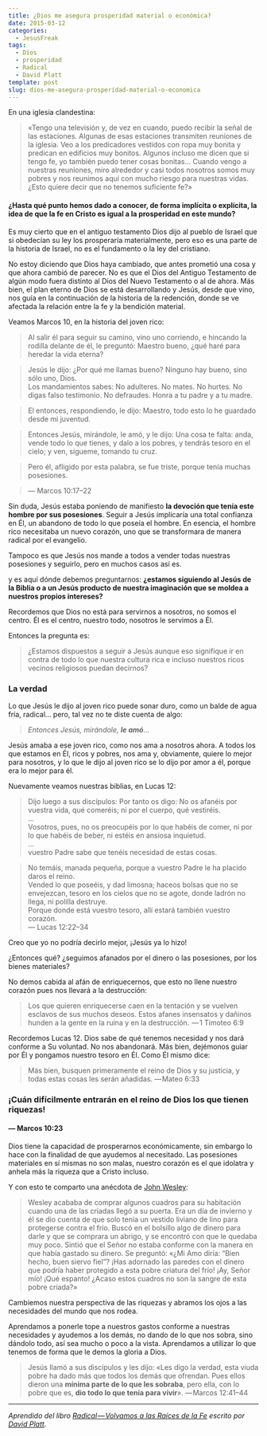 ```yaml
---
title: ¿Dios me asegura prosperidad material o económica?
date: 2015-03-12
categories:
  - JesusFreak
tags:
  - Dios
  - prosperidad
  - Radical
  - David Platt
template: post
slug: dios-me-asegura-prosperidad-material-o-economica
---
```


En una iglesia clandestina:

> «Tengo una televisión y, de vez en cuando, puedo recibir la señal de las estaciones. Algunas de esas estaciones transmiten reuniones de la iglesia. Veo a los predicadores vestidos con ropa muy bonita y predican en edificios muy bonitos. Algunos incluso me dicen que si tengo fe, yo también puedo tener cosas bonitas… Cuando vengo a nuestras reuniones, miro alrededor y casi todos nosotros somos muy pobres y nos reunimos aquí con mucho riesgo para nuestras vidas. ¿Esto quiere decir que no tenemos suficiente fe?»

#### ¿Hasta qué punto hemos dado a conocer, de forma implícita o explícita, la idea de que la fe en Cristo es igual a la prosperidad en este mundo?

Es muy cierto que en el antiguo testamento Dios dijo al pueblo de Israel que si obedecían su ley los prosperaría materialmente, pero eso es una parte de la historia de Israel, no es el fundamento o la ley del cristiano.

No estoy diciendo que Dios haya cambiado, que antes prometió una cosa y que ahora cambió de parecer. No es que el Dios del Antiguo Testamento de algún modo fuera distinto al Dios del Nuevo Testamento o al de ahora. Más bien, el plan eterno de Dios se está desarrollando y Jesús, desde que vino, nos guía en la continuación de la historia de la redención, donde se ve afectada la relación entre la fe y la bendición material.

Veamos Marcos 10, en la historia del joven rico:

> Al salir él para seguir su camino, vino uno corriendo, e hincando la rodilla delante de él, le preguntó: Maestro bueno, ¿qué haré para heredar la vida eterna?

> Jesús le dijo: ¿Por qué me llamas bueno? Ninguno hay bueno, sino sólo uno, Dios.  
> Los mandamientos sabes: No adulteres. No mates. No hurtes. No digas falso testimonio. No defraudes. Honra a tu padre y a tu madre.

> El entonces, respondiendo, le dijo: Maestro, todo esto lo he guardado desde mi juventud.

> Entonces Jesús, mirándole, le amó, y le dijo: Una cosa te falta: anda, vende todo lo que tienes, y dalo a los pobres, y tendrás tesoro en el cielo; y ven, sígueme, tomando tu cruz.

> Pero él, afligido por esta palabra, se fue triste, porque tenía muchas posesiones.

> — Marcos 10:17–22

Sin duda, Jesús estaba poniendo de manifiesto **la devoción que tenía este hombre por sus posesiones**. Seguir a Jesús implicaría una total confianza en Él, un abandono de todo lo que poseía el hombre. En esencia, el hombre rico necesitaba un nuevo corazón, uno que se transformara de manera radical por el evangelio.

Tampoco es que Jesús nos mande a todos a vender todas nuestras posesiones y seguirlo, pero en muchos casos así es.

y es aquí dónde debemos preguntarnos: **¿estamos siguiendo al Jesús de la Biblia o a un Jesús producto de nuestra imaginación que se moldea a nuestros propios intereses?**

Recordemos que Dios no está para servirnos a nosotros, no somos el centro. Él es el centro, nuestro todo, nosotros le servimos a Él.

Entonces la pregunta es:

> ¿Estamos dispuestos a seguir a Jesús aunque eso signifique ir en contra de todo lo que nuestra cultura rica e incluso nuestros ricos vecinos religiosos puedan decirnos?

### La verdad

Lo que Jesús le dijo al joven rico puede sonar duro, como un balde de agua fría, radical… pero, tal vez no te diste cuenta de algo:

> _Entonces Jesús, mirándole,_ **_le amó_**_…_

Jesús amaba a ese joven rico, como nos ama a nosotros ahora. A todos los que estamos en Él, ricos y pobres, nos ama y, obviamente, quiere lo mejor para nosotros, y lo que le dijo al joven rico se lo dijo por amor a él, porque era lo mejor para él.

Nuevamente veamos nuestras biblias, en Lucas 12:

> Dijo luego a sus discípulos: Por tanto os digo: No os afanéis por vuestra vida, qué comeréis; ni por el cuerpo, qué vestiréis.  
> …  
> Vosotros, pues, no os preocupéis por lo que habéis de comer, ni por lo que habéis de beber, ni estéis en ansiosa inquietud.  
> …  
> vuestro Padre sabe que tenéis necesidad de estas cosas.

> No temáis, manada pequeña, porque a vuestro Padre le ha placido daros el reino.  
> Vended lo que poseéis, y dad limosna; haceos bolsas que no se envejezcan, tesoro en los cielos que no se agote, donde ladrón no llega, ni polilla destruye.  
> Porque donde está vuestro tesoro, allí estará también vuestro corazón.  
> — Lucas 12:22–34

Creo que yo no podría decirlo mejor, ¡Jesús ya lo hizo!

¿Entonces qué? ¿seguimos afanados por el dinero o las posesiones, por los bienes materiales?

No demos cabida al afán de enriquecernos, que esto no llene nuestro corazón pues nos llevará a la destrucción:

> Los que quieren enriquecerse caen en la tentación y se vuelven esclavos de sus muchos deseos. Estos afanes insensatos y dañinos hunden a la gente en la ruina y en la destrucción.
>  — 1 Timoteo 6:9

Recordemos Lucas 12. Dios sabe de qué tenemos necesidad y nos dará conforme a Su voluntad. No nos abandonará. Más bien, dejémonos guiar por Él y pongamos nuestro tesoro en Él. Como Él mismo dice:

> Más bien, busquen primeramente el reino de Dios y su justicia, y todas estas cosas les serán añadidas.
> — Mateo 6:33

### ¡Cuán difícilmente entrarán en el reino de Dios los que tienen riquezas!

#### — Marcos 10:23

Dios tiene la capacidad de prosperarnos económicamente, sin embargo lo hace con la finalidad de que ayudemos al necesitado. Las posesiones materiales en sí mismas no son malas, nuestro corazón es el que idolatra y anhela más la riqueza que a Cristo incluso.

Y con esto te comparto una anécdota de [John Wesley](http://es.wikipedia.org/wiki/John_Wesley):

> Wesley acababa de comprar algunos cuadros para su habitación cuando una de las criadas llegó a su puerta. Era un día de invierno y él se dio cuenta de que solo tenía un vestido liviano de lino para protegerse contra el frío. Buscó en el bolsillo algo de dinero para darle y que se comprara un abrigo, y se encontró con que le quedaba muy poco. Sintió que el Señor no estaba conforme con la manera en que había gastado su dinero. Se preguntó: «¿Mi Amo diría: “Bien hecho, buen siervo fiel”? ¡Has adornado las paredes con el dinero que podría haber protegido a esta pobre criatura del frío! ¡Ay, Señor mío! ¡Qué espanto! ¿Acaso estos cuadros no son la sangre de esta pobre criada?»

Cambiemos nuestra perspectiva de las riquezas y abramos los ojos a las necesidades del mundo que nos rodea.

Aprendamos a ponerle tope a nuestros gastos conforme a nuestras necesidades y ayudemos a los demás, no dando de lo que nos sobra, sino dándolo todo, así sea mucho o poco a la vista. Aprendamos a utilizar lo que tenemos de forma que le demos la gloria a Dios.

> Jesús llamó a sus discípulos y les dijo: «Les digo la verdad, esta viuda pobre ha dado más que todos los demás que ofrendan. Pues ellos dieron una **mínima parte de lo que les sobraba**, pero ella, con lo pobre que es, **dio todo lo que tenía para vivir**».
> — Marcos 12:41–44

---

_Aprendido del libro_ [_Radical — Volvamos a las Raíces de la Fe_](http://www.radical.net/store/list/?cat=9&item=95 'Radical Book') _escrito por_ [_David Platt_](https://twitter.com/plattdavid 'David Platt Twitter')_._

